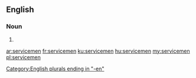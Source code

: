 ==English==

===Noun===
{{head|en|plural}}

# {{plural of|serviceman|lang=en|nocat=1}}

[[Category:English plurals ending in "-en"]]

[[ar:servicemen]]
[[fr:servicemen]]
[[ku:servicemen]]
[[hu:servicemen]]
[[my:servicemen]]
[[pl:servicemen]]
